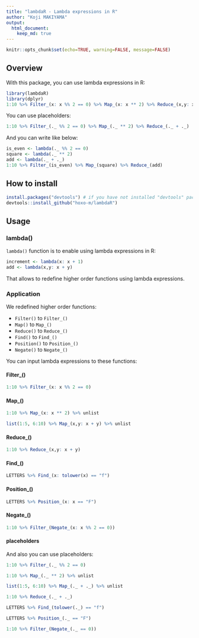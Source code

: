 ```yaml
---
title: "lambdaR - Lambda expressions in R"
author: "Koji MAKIYAMA"
output: 
  html_document:
    keep_md: true
---
```


```r
knitr::opts_chunk$set(echo=TRUE, warning=FALSE, message=FALSE)
```

## Overview

With this package, you can use lambda expressions in R:

```r
library(lambdaR)
library(dplyr)
1:10 %>% Filter_(x: x %% 2 == 0) %>% Map_(x: x ** 2) %>% Reduce_(x,y: x + y)
```

You can use placeholders:

```r
1:10 %>% Filter_(._ %% 2 == 0) %>% Map_(._ ** 2) %>% Reduce_(._ + ._)
```

And you can write like below:

```r
is_even <- lambda(._ %% 2 == 0)
square <- lambda(._ ** 2)
add <- lambda(._ + ._)
1:10 %>% Filter_(is_even) %>% Map_(square) %>% Reduce_(add)
```

## How to install

```r
install.packages("devtools") # if you have not installed "devtools" package
devtools::install_github("hoxo-m/lambdaR")
```

## Usage

### lambda()

`lambda()` function is to enable using lambda expressions in R:

```r
increment <- lambda(x: x + 1)
add <- lambda(x,y: x + y)
```

That allows to redefine higher order functions using lambda expressions.

### Application

We redefined higher order functions:

- `Filter()` to `Filter_()`
- `Map()` to `Map_()`
- `Reduce()` to `Reduce_()`
- `Find()` to `Find_()`
- `Position()` to `Position_()`
- `Negate()` to `Negate_()`

You can input lambda expressions to these functions:

#### Filter_()

```r
1:10 %>% Filter_(x: x %% 2 == 0)
```

#### Map_()

```r
1:10 %>% Map_(x: x ** 2) %>% unlist
```

```r
list(1:5, 6:10) %>% Map_(x,y: x + y) %>% unlist
```

#### Reduce_()

```r
1:10 %>% Reduce_(x,y: x + y)
```

#### Find_()

```r
LETTERS %>% Find_(x: tolower(x) == "f")
```

#### Position_()

```r
LETTERS %>% Position_(x: x == "F")
```

#### Negate_()

```r
1:10 %>% Filter_(Negate_(x: x %% 2 == 0))
```

#### placeholders

And also you can use placeholders:

```r
1:10 %>% Filter_(._ %% 2 == 0)
```

```r
1:10 %>% Map_(._ ** 2) %>% unlist
```

```r
list(1:5, 6:10) %>% Map_(._ + ._) %>% unlist
```

```r
1:10 %>% Reduce_(._ + ._)
```

```r
LETTERS %>% Find_(tolower(._) == "f")
```

```r
LETTERS %>% Position_(._ == "F")
```

```r
1:10 %>% Filter_(Negate_(._ == 0))
```
